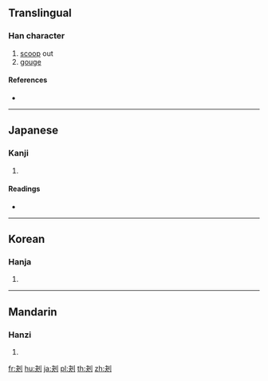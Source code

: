 {{character info/new}}
{{also|抉}}
==Translingual==

===Han character===
{{Han char|rn=18|rad=刀|as=04|sn=6|four=|canj=DKLN|ids=⿰夬刂}}

# [[scoop]] out
# [[gouge]]

====References====
* {{Han ref|kx=0137.220|dkj=01897|dj=0309.090|hdz=10327.150|uh=5214|ud=21012}}

----

==Japanese==

===Kanji===
{{ja-kanji|grade=|rs=刀04}}

# {{defn|lang=ja|sort=刀04}}

====Readings====
* {{ja-readings|on=[[けつ]] (ketsu), [[けち]] (kechi)|kun=[[えぐる]] (eguru)}}

----

==Korean==

===Hanja===
{{ko-hanja|hangeul=결|rv=gyeol|mr=kyŏl}}

# {{defn|lang=ko|sort=刀04}}

----

==Mandarin==

===Hanzi===
{{cmn-hanzi|pin=[[jué]] ([[jue2]])|wg=chüeh<sup>2</sup>}}

# {{defn|lang=cmn|sort=刀04}}

[[fr:刔]]
[[hu:刔]]
[[ja:刔]]
[[pl:刔]]
[[th:刔]]
[[zh:刔]]
